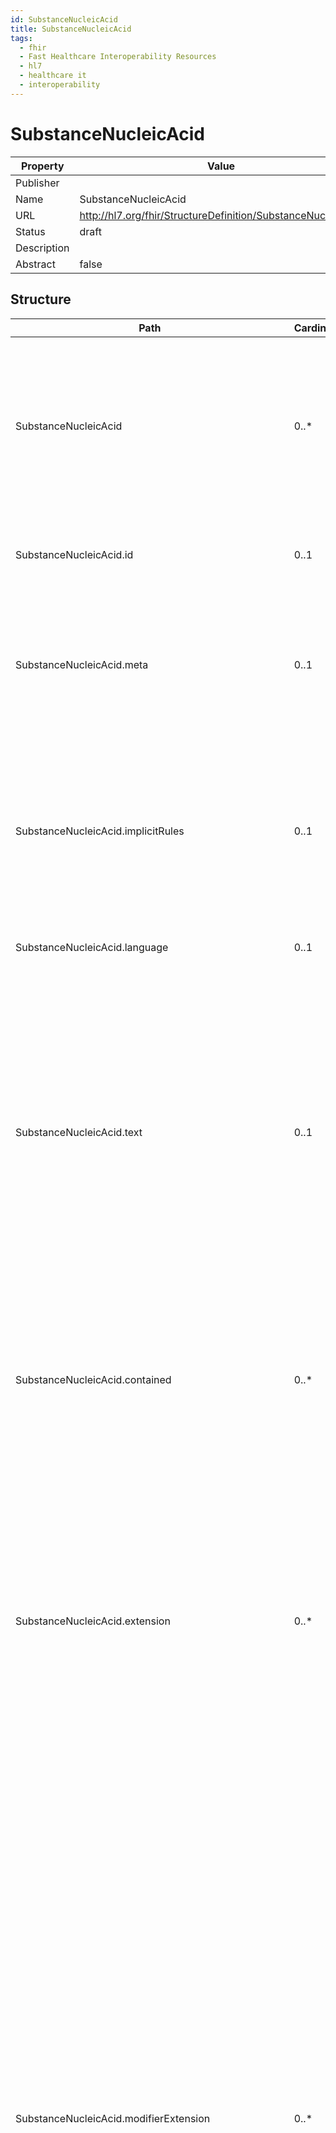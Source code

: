 ```yaml
---
id: SubstanceNucleicAcid
title: SubstanceNucleicAcid
tags:
  - fhir
  - Fast Healthcare Interoperability Resources
  - hl7
  - healthcare it
  - interoperability
---
```



# SubstanceNucleicAcid


<head>
  <meta name="keywords" content="fhir, hl7, interoperability, healthcare" />
  <script type="application/ld+json">
    {JSON.stringify({
      '@context': 'https://schema.org/',
      '@type': 'Organization',
      name: 'IGUHealth',
      url: 'https://iguhealth.app',
      logo: 'https://iguhealth.app/img/logo.svg',
    })}
  </script>
</head>


|Property|Value|
|---|---|
|Publisher||
|Name|SubstanceNucleicAcid|
|URL|http://hl7.org/fhir/StructureDefinition/SubstanceNucleicAcid|
|Status|draft|
|Description||
|Abstract|false|

   ## Structure

   | Path | Cardinality | Type | Description
  | ---- | ----------- | ---- | -------  
 | SubstanceNucleicAcid | 0..* | SubstanceNucleicAcid | Nucleic acids are defined by three distinct elements: the base, sugar and linkage. Individual substance/moiety IDs will be created for each of these elements. The nucleotide sequence will be always entered in the 5’-3’ direction. 
 | SubstanceNucleicAcid.id | 0..1 | http://hl7.org/fhirpath/System.String | The logical id of the resource, as used in the URL for the resource. Once assigned, this value never changes. 
 | SubstanceNucleicAcid.meta | 0..1 | Meta | The metadata about the resource. This is content that is maintained by the infrastructure. Changes to the content might not always be associated with version changes to the resource. 
 | SubstanceNucleicAcid.implicitRules | 0..1 | uri | A reference to a set of rules that were followed when the resource was constructed, and which must be understood when processing the content. Often, this is a reference to an implementation guide that defines the special rules along with other profiles etc. 
 | SubstanceNucleicAcid.language | 0..1 | code | The base language in which the resource is written. 
 | SubstanceNucleicAcid.text | 0..1 | Narrative | A human-readable narrative that contains a summary of the resource and can be used to represent the content of the resource to a human. The narrative need not encode all the structured data, but is required to contain sufficient detail to make it "clinically safe" for a human to just read the narrative. Resource definitions may define what content should be represented in the narrative to ensure clinical safety. 
 | SubstanceNucleicAcid.contained | 0..* | Resource | These resources do not have an independent existence apart from the resource that contains them - they cannot be identified independently, and nor can they have their own independent transaction scope. 
 | SubstanceNucleicAcid.extension | 0..* | Extension | May be used to represent additional information that is not part of the basic definition of the resource. To make the use of extensions safe and manageable, there is a strict set of governance  applied to the definition and use of extensions. Though any implementer can define an extension, there is a set of requirements that SHALL be met as part of the definition of the extension. 
 | SubstanceNucleicAcid.modifierExtension | 0..* | Extension | May be used to represent additional information that is not part of the basic definition of the resource and that modifies the understanding of the element that contains it and/or the understanding of the containing element's descendants. Usually modifier elements provide negation or qualification. To make the use of extensions safe and manageable, there is a strict set of governance applied to the definition and use of extensions. Though any implementer is allowed to define an extension, there is a set of requirements that SHALL be met as part of the definition of the extension. Applications processing a resource are required to check for modifier extensions.Modifier extensions SHALL NOT change the meaning of any elements on Resource or DomainResource (including cannot change the meaning of modifierExtension itself). 
 | SubstanceNucleicAcid.sequenceType | 0..1 | CodeableConcept | The type of the sequence shall be specified based on a controlled vocabulary. 
 | SubstanceNucleicAcid.numberOfSubunits | 0..1 | integer | The number of linear sequences of nucleotides linked through phosphodiester bonds shall be described. Subunits would be strands of nucleic acids that are tightly associated typically through Watson-Crick base pairing. NOTE: If not specified in the reference source, the assumption is that there is 1 subunit. 
 | SubstanceNucleicAcid.areaOfHybridisation | 0..1 | string | The area of hybridisation shall be described if applicable for double stranded RNA or DNA. The number associated with the subunit followed by the number associated to the residue shall be specified in increasing order. The underscore “” shall be used as separator as follows: “Subunitnumber Residue”. 
 | SubstanceNucleicAcid.oligoNucleotideType | 0..1 | CodeableConcept | (TBC). 
 | SubstanceNucleicAcid.subunit | 0..* | BackboneElement | Subunits are listed in order of decreasing length; sequences of the same length will be ordered by molecular weight; subunits that have identical sequences will be repeated multiple times. 
 | SubstanceNucleicAcid.subunit.id | 0..1 | http://hl7.org/fhirpath/System.String | Unique id for the element within a resource (for internal references). This may be any string value that does not contain spaces. 
 | SubstanceNucleicAcid.subunit.extension | 0..* | Extension | May be used to represent additional information that is not part of the basic definition of the element. To make the use of extensions safe and manageable, there is a strict set of governance  applied to the definition and use of extensions. Though any implementer can define an extension, there is a set of requirements that SHALL be met as part of the definition of the extension. 
 | SubstanceNucleicAcid.subunit.modifierExtension | 0..* | Extension | May be used to represent additional information that is not part of the basic definition of the element and that modifies the understanding of the element in which it is contained and/or the understanding of the containing element's descendants. Usually modifier elements provide negation or qualification. To make the use of extensions safe and manageable, there is a strict set of governance applied to the definition and use of extensions. Though any implementer can define an extension, there is a set of requirements that SHALL be met as part of the definition of the extension. Applications processing a resource are required to check for modifier extensions.Modifier extensions SHALL NOT change the meaning of any elements on Resource or DomainResource (including cannot change the meaning of modifierExtension itself). 
 | SubstanceNucleicAcid.subunit.subunit | 0..1 | integer | Index of linear sequences of nucleic acids in order of decreasing length. Sequences of the same length will be ordered by molecular weight. Subunits that have identical sequences will be repeated and have sequential subscripts. 
 | SubstanceNucleicAcid.subunit.sequence | 0..1 | string | Actual nucleotide sequence notation from 5' to 3' end using standard single letter codes. In addition to the base sequence, sugar and type of phosphate or non-phosphate linkage should also be captured. 
 | SubstanceNucleicAcid.subunit.length | 0..1 | integer | The length of the sequence shall be captured. 
 | SubstanceNucleicAcid.subunit.sequenceAttachment | 0..1 | Attachment | (TBC). 
 | SubstanceNucleicAcid.subunit.fivePrime | 0..1 | CodeableConcept | The nucleotide present at the 5’ terminal shall be specified based on a controlled vocabulary. Since the sequence is represented from the 5' to the 3' end, the 5’ prime nucleotide is the letter at the first position in the sequence. A separate representation would be redundant. 
 | SubstanceNucleicAcid.subunit.threePrime | 0..1 | CodeableConcept | The nucleotide present at the 3’ terminal shall be specified based on a controlled vocabulary. Since the sequence is represented from the 5' to the 3' end, the 5’ prime nucleotide is the letter at the last position in the sequence. A separate representation would be redundant. 
 | SubstanceNucleicAcid.subunit.linkage | 0..* | BackboneElement | The linkages between sugar residues will also be captured. 
 | SubstanceNucleicAcid.subunit.linkage.id | 0..1 | http://hl7.org/fhirpath/System.String | Unique id for the element within a resource (for internal references). This may be any string value that does not contain spaces. 
 | SubstanceNucleicAcid.subunit.linkage.extension | 0..* | Extension | May be used to represent additional information that is not part of the basic definition of the element. To make the use of extensions safe and manageable, there is a strict set of governance  applied to the definition and use of extensions. Though any implementer can define an extension, there is a set of requirements that SHALL be met as part of the definition of the extension. 
 | SubstanceNucleicAcid.subunit.linkage.modifierExtension | 0..* | Extension | May be used to represent additional information that is not part of the basic definition of the element and that modifies the understanding of the element in which it is contained and/or the understanding of the containing element's descendants. Usually modifier elements provide negation or qualification. To make the use of extensions safe and manageable, there is a strict set of governance applied to the definition and use of extensions. Though any implementer can define an extension, there is a set of requirements that SHALL be met as part of the definition of the extension. Applications processing a resource are required to check for modifier extensions.Modifier extensions SHALL NOT change the meaning of any elements on Resource or DomainResource (including cannot change the meaning of modifierExtension itself). 
 | SubstanceNucleicAcid.subunit.linkage.connectivity | 0..1 | string | The entity that links the sugar residues together should also be captured for nearly all naturally occurring nucleic acid the linkage is a phosphate group. For many synthetic oligonucleotides phosphorothioate linkages are often seen. Linkage connectivity is assumed to be 3’-5’. If the linkage is either 3’-3’ or 5’-5’ this should be specified. 
 | SubstanceNucleicAcid.subunit.linkage.identifier | 0..1 | Identifier | Each linkage will be registered as a fragment and have an ID. 
 | SubstanceNucleicAcid.subunit.linkage.name | 0..1 | string | Each linkage will be registered as a fragment and have at least one name. A single name shall be assigned to each linkage. 
 | SubstanceNucleicAcid.subunit.linkage.residueSite | 0..1 | string | Residues shall be captured as described in 5.3.6.8.3. 
 | SubstanceNucleicAcid.subunit.sugar | 0..* | BackboneElement | 5.3.6.8.1 Sugar ID (Mandatory). 
 | SubstanceNucleicAcid.subunit.sugar.id | 0..1 | http://hl7.org/fhirpath/System.String | Unique id for the element within a resource (for internal references). This may be any string value that does not contain spaces. 
 | SubstanceNucleicAcid.subunit.sugar.extension | 0..* | Extension | May be used to represent additional information that is not part of the basic definition of the element. To make the use of extensions safe and manageable, there is a strict set of governance  applied to the definition and use of extensions. Though any implementer can define an extension, there is a set of requirements that SHALL be met as part of the definition of the extension. 
 | SubstanceNucleicAcid.subunit.sugar.modifierExtension | 0..* | Extension | May be used to represent additional information that is not part of the basic definition of the element and that modifies the understanding of the element in which it is contained and/or the understanding of the containing element's descendants. Usually modifier elements provide negation or qualification. To make the use of extensions safe and manageable, there is a strict set of governance applied to the definition and use of extensions. Though any implementer can define an extension, there is a set of requirements that SHALL be met as part of the definition of the extension. Applications processing a resource are required to check for modifier extensions.Modifier extensions SHALL NOT change the meaning of any elements on Resource or DomainResource (including cannot change the meaning of modifierExtension itself). 
 | SubstanceNucleicAcid.subunit.sugar.identifier | 0..1 | Identifier | The Substance ID of the sugar or sugar-like component that make up the nucleotide. 
 | SubstanceNucleicAcid.subunit.sugar.name | 0..1 | string | The name of the sugar or sugar-like component that make up the nucleotide. 
 | SubstanceNucleicAcid.subunit.sugar.residueSite | 0..1 | string | The residues that contain a given sugar will be captured. The order of given residues will be captured in the 5‘-3‘direction consistent with the base sequences listed above. 

 ## Search Parameters

   | Name | Type | Description  | Expression 
    | ---- | ---- | ------- | ------  
 | _text | string | Search on the narrative of the resource |   
 | _content | string | Search on the entire content of the resource |   
 | _id | token | Logical id of this artifact | Resource.id  
 | _lastUpdated | date | When the resource version last changed | Resource.meta.lastUpdated  
 | _profile | uri | Profiles this resource claims to conform to | Resource.meta.profile  
 | _query | token | A custom search profile that describes a specific defined query operation |   
 | _security | token | Security Labels applied to this resource | Resource.meta.security  
 | _source | uri | Identifies where the resource comes from | Resource.meta.source  
 | _tag | token | Tags applied to this resource | Resource.meta.tag  
 | _iguhealth-author | reference | The author of the resource | Resource.meta.extension.where(url='https://iguhealth.app/author').value  


